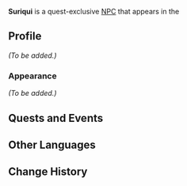 {{Meta
<!-- Remove this template after adding the missing info -->
|missing_NPC_profile  = yes
<!--
|missing_NPC_idle     = yes
|missing_NPC_dialogue = yes
-->
}}
{{Character Infobox
|type             = Quest NPC
|image            = NPC Suriqui.png
|realname         = <!-- Optional, if different from in-game name -->
|deceased         = <!-- Past (for deceased prior to events of the game) or free response -->
|region           = Natlan
|location         = Natlan
|affiliation      = Collective of Plenty
|title            = 

|ancestry         = <!-- Clan/family -->
|father           = 
|mother           = 
|spouse           = 
|sibling          = 
|child            = 
|relative         = 

|voiceEN          = 
|voiceCN          = 
|voiceJP          = 
|voiceKR          = 
}}
'''Suriqui''' is a quest-exclusive [[NPC]] that appears in the {{Quest|Sing, Ho, For the Greatness of Fat!}}
<!--
==Location==
{{subst:#tag:gallery|
NPC Location Suriqui.png{{subst:!}}Suriqui's location
NPC Location Suriqui Context.png{{subst:!}}Additional context
}}
-->
==Profile==
<!--Detailed story/lore information goes here.-->
''(To be added.)''

===Appearance===
<!--Keep appearance section short and concise. Limit to 2 paragraphs with 3-4 sentences each.-->
''(To be added.)''

==Quests and Events==
{{Quests and Events}}
<!--
==Idle Quotes==
{{Dialogue Start}}
:{{DIcon|Idle}} {{Tx}}
::{{A|VO Suriqui 01.ogg}} "{{Tx}}"
{{Dialogue End}}

==Dialogue==
{{Dialogue Start}}
:'''Suriqui:''' 
:{{DIcon}}
{{Dialogue End}}

==Event Dialogue==
===Event Name===
{{Dialogue Start}}
:'''Suriqui:'''
{{Dialogue End}}
-->
==Other Languages==
{{Other Languages|default_hidden=1
|en      = Suriqui
|zhs     = 苏里奎
|zhs_rm  = 
|zht     = 蘇里奎
|zht_rm  = 
|ja      = スリキ
|ja_rm   = 
|ko      = 수리키
|es      = Suriqui
|fr      = Suriqui
|ru      = Сурики
|th      = Suriqui
|vi      = Suriqui
|de      = Suriqui
|id      = Suriqui
|pt      = Suriqui
|tr      = Suriqui
|it      = Suriqui
}}

==Change History==
{{Change History|5.5}}
<!--
==References==
{{Reflist}}
-->